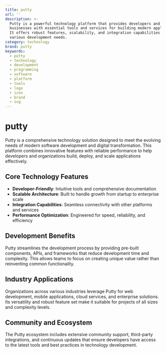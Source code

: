 ```yaml
---
title: putty
url: ''
description: >-
  Putty is a powerful technology platform that provides developers and
  businesses with essential tools and services for building modern applications.
  It offers robust features, scalability, and integration capabilities for
  various development needs.
category: technology
brand: putty
keywords:
  - putty
  - technology
  - development
  - programming
  - software
  - platform
  - tools
  - logo
  - icon
  - brand
  - svg
---
```


# putty

Putty is a comprehensive technology solution designed to meet the evolving needs of modern software development and digital transformation. This platform combines innovative features with reliable performance to help developers and organizations build, deploy, and scale applications effectively.

## Core Technology Features

- **Developer-Friendly**: Intuitive tools and comprehensive documentation
- **Scalable Architecture**: Built to handle growth from startup to enterprise scale
- **Integration Capabilities**: Seamless connectivity with other platforms and services
- **Performance Optimization**: Engineered for speed, reliability, and efficiency

## Development Benefits

Putty streamlines the development process by providing pre-built components, APIs, and frameworks that reduce development time and complexity. This allows teams to focus on creating unique value rather than reinventing common functionality.

## Industry Applications

Organizations across various industries leverage Putty for web development, mobile applications, cloud services, and enterprise solutions. Its versatility and robust feature set make it suitable for projects of all sizes and complexity levels.

## Community and Ecosystem

The Putty ecosystem includes extensive community support, third-party integrations, and continuous updates that ensure developers have access to the latest tools and best practices in technology development.
